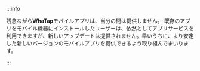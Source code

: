 <!-- 안드로이드와 iOS 앱을 제공합니다.

* [Google Play](https://play.google.com/store/apps/details?id=io.whatap.app.WhaTap)
* [App Store](https://itunes.apple.com/kr/app/whatap/id1252504621?mt=8) -->

:::info

残念ながら**WhaTap**モバイルアプリは、当分の間は提供しません。 既存のアプリをモバイル機器にインストールしたユーザーは、依然としてアプリサービスを利用できますが、新しいアップデートは提供されません。早いうちに、より安定した新しいバージョンのモバイルアプリを提供できるよう取り組んでまいります。

:::
